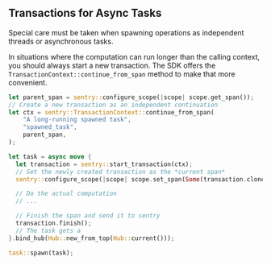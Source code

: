 ## Transactions for Async Tasks

Special care must be taken when spawning operations as independent threads or asynchronous tasks.

In situations where the computation can run longer than the calling context, you should always start a new transaction.
The SDK offers the `TransactionContext::continue_from_span` method to make that more convenient.

```rust
let parent_span = sentry::configure_scope(|scope| scope.get_span());
// Create a new transaction as an independent continuation
let ctx = sentry::TransactionContext::continue_from_span(
    "A long-running spawned task",
    "spawned_task",
    parent_span,
);

let task = async move {
  let transaction = sentry::start_transaction(ctx);
  // Set the newly created transaction as the *current span*
  sentry::configure_scope(|scope| scope.set_span(Some(transaction.clone().into())));

  // Do the actual computation
  // ...

  // Finish the span and send it to sentry
  transaction.finish();
  // The task gets a
}.bind_hub(Hub::new_from_top(Hub::current()));

task::spawn(task);
```
